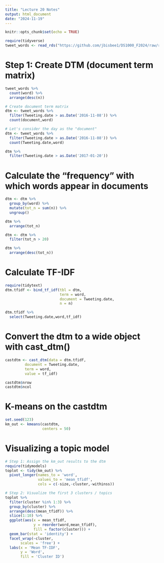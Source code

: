 ```yaml
---
title: "Lecture 20 Notes"
output: html_document
date: "2024-11-19"
---
```


```r
knitr::opts_chunk$set(echo = TRUE)
```

```r
require(tidyverse)
tweet_words <- read_rds("https://github.com/jbisbee1/DS1000_F2024/raw/refs/heads/main/data/Trump_tweet_words.Rds")
```

# Step 1: Create DTM (document term matrix)

```r
tweet_words %>%
  count(word) %>%
  arrange(desc(n))

# Create document term matrix
dtm <- tweet_words %>%
  filter(Tweeting.date > as.Date('2016-11-08')) %>%
  count(document,word)

# Let's consider the day as the "document"
dtm <- tweet_words %>%
  filter(Tweeting.date > as.Date('2016-11-08')) %>%
  count(Tweeting.date,word)

dtm %>%
  filter(Tweeting.date > as.Date('2017-01-20'))
```

# Calculate the "frequency" with which words appear in documents

```r
dtm <- dtm %>%
  group_by(word) %>%
  mutate(tot_n = sum(n)) %>%
  ungroup()

dtm %>%
  arrange(tot_n)

dtm <- dtm %>%
  filter(tot_n > 20)

dtm %>%
  arrange(desc(tot_n))
```

# Calculate TF-IDF
```r
require(tidytext)
dtm.tfidf <- bind_tf_idf(tbl = dtm,
                         term = word,
                         document = Tweeting.date,
                         n = n)

dtm.tfidf %>%
  select(Tweeting.date,word,tf_idf)
```

# Convert the dtm to a wide object with cast_dtm()

```r
castdtm <- cast_dtm(data = dtm.tfidf,
         document = Tweeting.date,
         term = word,
         value = tf_idf)

castdtm$nrow
castdtm$ncol
```

# K-means on the castdtm

```r
set.seed(123)
km_out <- kmeans(castdtm,
                 centers = 50)
```

# Visualizing a topic model

```r
# Step 1: Assign the km_out results to the dtm
require(tidymodels)
toplot <- tidy(km_out) %>%
  pivot_longer(names_to = 'word',
               values_to = 'mean_tfidf',
               cols = c(-size,-cluster,-withinss))

# Step 2: Visualize the first 3 clusters / topics
toplot %>%
  filter(cluster %in% 1:3) %>%
  group_by(cluster) %>%
  arrange(desc(mean_tfidf)) %>%
  slice(1:10) %>%
  ggplot(aes(x = mean_tfidf,
             y = reorder(word,mean_tfidf),
             fill = factor(cluster))) + 
  geom_bar(stat = 'identity') + 
  facet_wrap(~cluster,
       scales = 'free') + 
  labs(x = 'Mean TF-IDF',
       y = 'Word',
       fill = 'Cluster ID')
```

